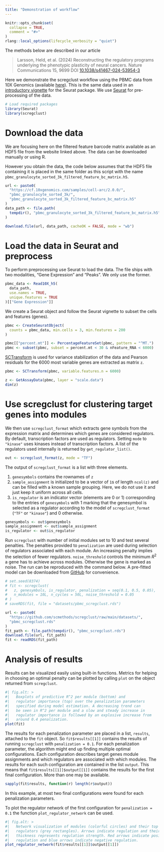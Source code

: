 ```yaml
---
title: "Demonstration of workflow"
---
```


```r
knitr::opts_chunk$set(
  collapse = TRUE,
  comment = "#>"
)
rlang::local_options(lifecycle_verbosity = "quiet")
```

The methods below are described in our article

> Larsson, Held, et al. (2024) Reconstructing the regulatory programs
> underlying the phenotypic plasticity of neural cancers.
> Nature Communications 15, 9699
> DOI [10.1038/s41467-024-53954-3](https://doi.org/10.1038/s41467-024-53954-3)

Here we demonstrate the scregclust workflow using the PBMC data from
10X Genomics (available [here](https://www.10xgenomics.com/resources/datasets/pbmc-from-a-healthy-donor-granulocytes-removed-through-cell-sorting-3-k-1-standard-2-0-0)).
This is the same data used in an [introductory vignette](https://satijalab.org/seurat/articles/pbmc3k_tutorial)
for the Seurat package. We use [Seurat](https://satijalab.org/seurat/) for
pre-processing of the data.

```r
# Load required packages
library(Seurat)
library(scregclust)
```

# Download the data

We are focusing here on the filtered feature barcode matrix available as an
HDF5 file from the website linked above. The data can be downloaded manually
or using R.

However you obtain the data, the code below assumes that the HDF5 file
containing it is placed in the same folder as this script with the name
`pbmc_granulocyte_sorted_3k_filtered_feature_bc_matrix.h5`.

```r
url <- paste0(
  "https://cf.10xgenomics.com/samples/cell-arc/2.0.0/",
  "pbmc_granulocyte_sorted_3k/",
  "pbmc_granulocyte_sorted_3k_filtered_feature_bc_matrix.h5"
)
data_path <- file.path(
  tempdir(), "pbmc_granulocyte_sorted_3k_filtered_feature_bc_matrix.h5"
)

download.file(url, data_path, cacheOK = FALSE, mode = "wb")
```

# Load the data in Seurat and preprocess

To perform preprocessing use Seurat to load the data. The file ships with
two modalities, "Gene Expression" and "Peaks". We only use the former.

```r
pbmc_data <- Read10X_h5(
  data_path,
  use.names = TRUE,
  unique.features = TRUE
)[["Gene Expression"]]
```

We create a Seurat object and follow the Seurat vignette to subset the
cells and features (genes).

```r
pbmc <- CreateSeuratObject(
  counts = pbmc_data, min.cells = 3, min.features = 200
)

pbmc[["percent.mt"]] <- PercentageFeatureSet(pbmc, pattern = "^MT.")
pbmc <- subset(pbmc, subset = percent.mt < 30 & nFeature_RNA < 6000)
```

[SCTransform](https://satijalab.org/seurat/articles/sctransform_vignette) is
used for variance stabilization of the data and Pearson residuals for the
6000 most variable genes are extracted as matrix `z`.

```r
pbmc <- SCTransform(pbmc, variable.features.n = 6000)

z <- GetAssayData(pbmc, layer = "scale.data")
dim(z)
```

# Use scregclust for clustering target genes into modules

We then use `scregclust_format` which extracts gene symbols from the
expression matrix and determines which genes are considered regulators.
By default, transcription factors are used as regulators. Setting `mode`
to `"kinase"` uses kinases instead of transcription factors. A list of the
regulators used internally is returned by `get_regulator_list()`.

```r
out <- scregclust_format(z, mode = "TF")
```

The output of `scregclust_format` is a list with three elements.

1. `genesymbols` contains the rownames of `z`
2. `sample_assignment` is initialized to be a vector of `1`s of length `ncol(z)`
   and can be filled with a known sample grouping. Here, we do not use it and
   just keep it uniform across all cells.
3. `is_regulator` is an indicator vector (elements are 0 or 1) corresponding to 
   the entries of `genesymbols` with 1 marking that the genesymbol is selected
   as a regulator according to the model of `scregclust_format` (`"TF"` or
   `"kinase"`) and 0 otherwise.

```r
genesymbols <- out$genesymbols
sample_assignment <- out$sample_assignment
is_regulator <- out$is_regulator
```

Run `scregclust` with number of initial modules set to 10 and test
several penalties. The penalties provided to `penalization` are used during
selection of regulators associated with each module. An increasing penalty
implies the selection of fewer regulators.
`noise_threshold` controls the minimum $R^2$ a gene has to achieve across
modules. Otherwise the gene is marked as noise.
The run can be reproduced with the command below. A pre-fitted model can be
downloaded from [GitHub](https://github.com/scmethods/scregclust/raw/main/datasets/pbmc_scregclust.rds)
for convenience.

```r
# set.seed(8374)
# fit <- scregclust(
#   z, genesymbols, is_regulator, penalization = seq(0.1, 0.5, 0.05),
#   n_modules = 10L, n_cycles = 50L, noise_threshold = 0.05
# )
# saveRDS(fit, file = "datasets/pbmc_scregclust.rds")

url <- paste0(
  "https://github.com/scmethods/scregclust/raw/main/datasets/",
  "pbmc_scregclust.rds"
)
fit_path <- file.path(tempdir(), "pbmc_scregclust.rds")
download.file(url, fit_path)
fit <- readRDS(fit_path)
```

# Analysis of results

Results can be visualized easily using built-in functions.
Metrics for helping in choosing an optimal penalty can be plotted by calling
`plot` on the object returned from `scregclust`.

```r
#| fig.alt: >
#|   Boxplots of predictive R^2 per module (bottom) and
#|   regulator importance (top) over the penalization parameters
#|   specified during model estimation. A decreasing trend can
#|   be seen in R^2 per module and a slow and steady increase in
#|   regulator importance is followed by an explosive increase from
#|   around 0.4 penalization.
plot(fit)
```

The results for each penalization parameter are placed in a list, `results`,
attached to the `fit` object. So `fit$results[[1]]` contains the results
of running `scregclust` with `penalization = 0.1`. For each penalization
parameter, the algorithm might end up finding multiple optimal configurations.
Each configuration describes target genes module assignments and which
regulators are associated with which modules.
The results for each such configuration are contained in the list `output`.
This means that `fit$results[[1]]$output[[1]]` contains the results for
the first final configuration. More than one may be available.

```r
sapply(fit$results, function(r) length(r$output))
```

In this example, at most two final configurations were found for each
penalization parameters.

To plot the regulator network of the first configuration for
 `penalization = 0.1` the function `plot_regulator_network` can be used.

```r
#| fig.alt: >
#|   Network visualization of modules (colorful circles) and their top
#|   regulators (grey rectangles). Arrows indicate regulation and their
#|   thickness represents regulation strength. Red arrows indicate positive
#|   regulation and blue arrows indicate negative regulation.
plot_regulator_network(fit$results[[1]]$output[[1]])
```
